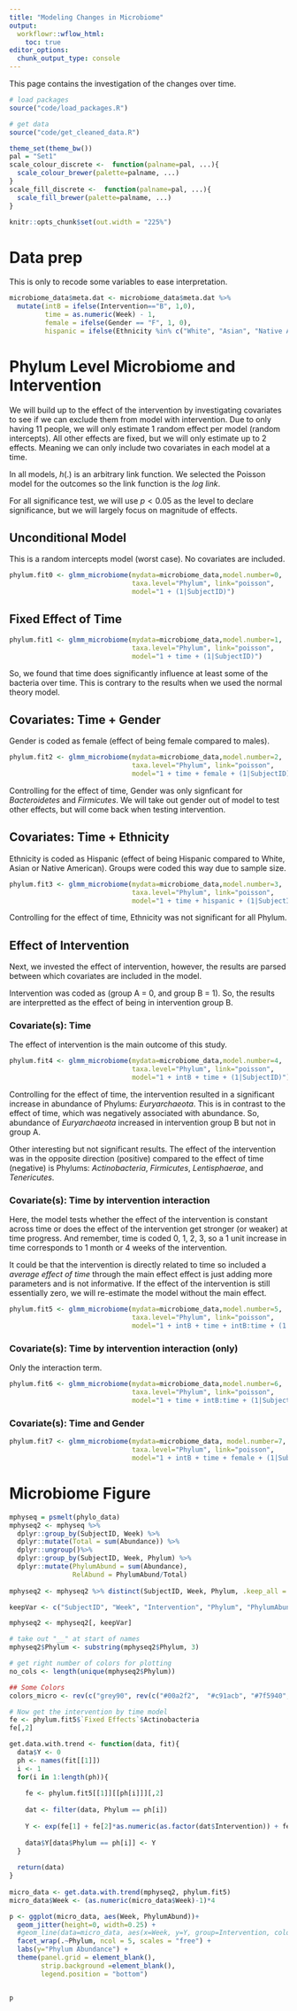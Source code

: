 ```yaml
---
title: "Modeling Changes in Microbiome"
output:
  workflowr::wflow_html:
    toc: true
editor_options:
  chunk_output_type: console
---
```


This page contains the investigation of the changes over time.

```r

# load packages
source("code/load_packages.R")

# get data
source("code/get_cleaned_data.R")

theme_set(theme_bw())
pal = "Set1"
scale_colour_discrete <-  function(palname=pal, ...){
  scale_colour_brewer(palette=palname, ...)
}
scale_fill_discrete <-  function(palname=pal, ...){
  scale_fill_brewer(palette=palname, ...)
}

knitr::opts_chunk$set(out.width = "225%")

```


# Data prep

This is only to recode some variables to ease interpretation.

```r

microbiome_data$meta.dat <- microbiome_data$meta.dat %>%
  mutate(intB = ifelse(Intervention=="B", 1,0),
         time = as.numeric(Week) - 1,
         female = ifelse(Gender == "F", 1, 0),
         hispanic = ifelse(Ethnicity %in% c("White", "Asian", "Native America"), 1, 0))

```



# Phylum Level Microbiome and Intervention

We will build up to the effect of the intervention by investigating covariates to see if we can exclude them from model with intervention.
Due to only having 11 people, we will only estimate 1 random effect per model (random intercepts).
All other effects are fixed, but we will only estimate up to 2 effects.
Meaning we can only include two covariates in each model at a time.

In all models, $h(.)$ is an arbitrary link function.
We selected the Poisson model for the outcomes so the link function is the *log link*. 

For all significance test, we will use $p < 0.05$ as the level to declare significance, but we will largely focus on magnitude of effects.

## Unconditional Model

This is a random intercepts model (worst case).
No covariates are included.

\begin{align*}
h\left(Y_{ij}\right)&=\beta_{0j} + r_{ij}\\
\beta_{0j}&= \gamma_{00} + u_{0j}\\
\end{align*}

```r

phylum.fit0 <- glmm_microbiome(mydata=microbiome_data,model.number=0,
                               taxa.level="Phylum", link="poisson",
                               model="1 + (1|SubjectID)")

```

## Fixed Effect of Time

\begin{align*}
h\left(Y_{ij}\right)&=\beta_{0j} + \beta_{1j}*(Week)_{ij}+ r_{ij}\\
\beta_{0j}&= \gamma_{00} + u_{0j}\\
\beta_{1j}&= \gamma_{10}\\
\end{align*}


```r


phylum.fit1 <- glmm_microbiome(mydata=microbiome_data,model.number=1,
                               taxa.level="Phylum", link="poisson",
                               model="1 + time + (1|SubjectID)")

```

So, we found that time does significantly influence at least some of the bacteria over time.
This is contrary to the results when we used the normal theory model.

## Covariates: Time + Gender

\begin{align*}
h\left(Y_{ij}\right)&=\beta_{0j} + \beta_{1j}*(Week)_{ij} + r_{ij}\\
\beta_{0j}&= \gamma_{00} + \gamma_{01}(Gender)_{j} + u_{0j}\\
\beta_{1j}&= \gamma_{10}\\
\end{align*}

Gender is coded as female (effect of being female compared to males).

```r


phylum.fit2 <- glmm_microbiome(mydata=microbiome_data,model.number=2,
                               taxa.level="Phylum", link="poisson",
                               model="1 + time + female + (1|SubjectID)")
```

Controlling for the effect of time, Gender was only signficant for *Bacteroidetes* and *Firmicutes*. 
We will take out gender out of model to test other effects, but will come back when testing intervention.

## Covariates: Time + Ethnicity

\begin{align*}
h\left(Y_{ij}\right)&=\beta_{0j} + \beta_{1j}*(Week)_{ij}+ r_{ij}\\
\beta_{0j}&= \gamma_{00} + \gamma_{01}(Ethnicity)_{j} + u_{0j}\\
\beta_{1j}&= \gamma_{10}\\
\end{align*}

Ethnicity is coded as Hispanic (effect of being Hispanic compared to White, Asian or Native American).
Groups were coded this way due to sample size.

```r


phylum.fit3 <- glmm_microbiome(mydata=microbiome_data,model.number=3,
                               taxa.level="Phylum", link="poisson",
                               model="1 + time + hispanic + (1|SubjectID)")
```

Controlling for the effect of time, Ethnicity was not significant for all Phylum.

## Effect of Intervention

Next, we invested the effect of intervention, however, the results are parsed between which covariates are included in the model.

Intervention was coded as (group A = 0, and group B = 1).
So, the results are interpretted as the effect of being in intervention group B.


### Covariate(s): Time

\begin{align*}
h\left(Y_{ij}\right)&=\beta_{0j} + \beta_{1j}*(Week)_{ij} + r_{ij}\\
\beta_{0j}&= \gamma_{00} + \gamma_{01}(Intervention)_{j} + u_{0j}\\
\beta_{1j}&= \gamma_{10}\\
\end{align*}

The effect of intervention is the main outcome of this study.

```r


phylum.fit4 <- glmm_microbiome(mydata=microbiome_data,model.number=4,
                               taxa.level="Phylum", link="poisson",
                               model="1 + intB + time + (1|SubjectID)")
```

Controlling for the effect of time, the intervention resulted in a significant increase in abundance of Phylums: *Euryarchaeota*.
This is in contrast to the effect of time, which was negatively associated with abundance.
So, abundance of *Euryarchaeota* increased in intervention group B but not in group A.

Other interesting but not significant results.
The effect of the intervention was in the opposite direction (positive) compared to the effect of time (negative) is Phylums: *Actinobacteria*, *Firmicutes*, *Lentisphaerae*, and *Tenericutes*.


### Covariate(s): Time by intervention interaction

Here, the model tests whether the effect of the intervention is constant across time or does the effect of the intervention get stronger (or weaker) at time progress.
And remember, time is coded 0, 1, 2, 3, so a 1 unit increase in time corresponds to 1 month or 4 weeks of the intervention.

\begin{align*}
h\left(Y_{ij}\right)&=\beta_{0j} + \beta_{1j}(Week)_{ij}  + r_{ij}\\
\beta_{0j}&= \gamma_{00} + \gamma_{01}(Intervention)_{j} + u_{0j}\\
\beta_{1j}&= \gamma_{10} + \gamma_{11}(Intervention)_{j}\\
\end{align*}

It could be that the intervention is directly related to time so included a *average effect of time* through the main effect effect is just adding more parameters and is not informative.
If the effect of the intervention is still essentially zero, we will re-estimate the model without the main effect.

```r


phylum.fit5 <- glmm_microbiome(mydata=microbiome_data,model.number=5,
                               taxa.level="Phylum", link="poisson",
                               model="1 + intB + time + intB:time + (1|SubjectID)")
```

### Covariate(s): Time by intervention interaction (only)

Only the interaction term.

\begin{align*}
h\left(Y_{ij}\right)&=\beta_{0j} + \beta_{1j}(Week)_{ij}+ r_{ij}\\
\beta_{0j}&= \gamma_{00} + u_{0j}\\
\beta_{1j}&= \gamma_{10} + \gamma_{11}(Intervention)_{j}\\
\end{align*}


```r


phylum.fit6 <- glmm_microbiome(mydata=microbiome_data,model.number=6,
                               taxa.level="Phylum", link="poisson",
                               model="1 + time + intB:time + (1|SubjectID)")
```


### Covariate(s): Time and Gender

\begin{align*}
h\left(Y_{ij}\right)&=\beta_{0j} + \beta_{1j}(Week)_{ij}  + r_{ij}\\
\beta_{0j}&= \gamma_{00} + \gamma_{01}(Intervention)_{j} + \gamma_{02}(Gender)_{j} + u_{0j}\\
\beta_{1j}&= \gamma_{10}\\
\beta_{2j}&= \gamma_{20}\\
\end{align*}


```r

phylum.fit7 <- glmm_microbiome(mydata=microbiome_data, model.number=7,
                               taxa.level="Phylum", link="poisson",
                               model="1 + intB + time + female + (1|SubjectID)")
```

# Microbiome Figure

```r

mphyseq = psmelt(phylo_data)
mphyseq2 <- mphyseq %>%
  dplyr::group_by(SubjectID, Week) %>%
  dplyr::mutate(Total = sum(Abundance)) %>%
  dplyr::ungroup()%>%
  dplyr::group_by(SubjectID, Week, Phylum) %>%
  dplyr::mutate(PhylumAbund = sum(Abundance),
                RelAbund = PhylumAbund/Total)
  
mphyseq2 <- mphyseq2 %>% distinct(SubjectID, Week, Phylum, .keep_all = T)

keepVar <- c("SubjectID", "Week", "Intervention", "Phylum", "PhylumAbund", "RelAbund")

mphyseq2 <- mphyseq2[, keepVar]

# take out "__" at start of names
mphyseq2$Phylum <- substring(mphyseq2$Phylum, 3)

# get right number of colors for plotting
no_cols <- length(unique(mphyseq2$Phylum))

## Some Colors
colors_micro <- rev(c("grey90", rev(c("#00a2f2",  "#c91acb", "#7f5940", "#cc5200", "#00d957", "#40202d", "#e60099", "#006fa6", "#f29d3d", "#300059"))))

# Now get the intervention by time model
fe <- phylum.fit5$`Fixed Effects`$Actinobacteria
fe[,2]

get.data.with.trend <- function(data, fit){
  data$Y <- 0
  ph <- names(fit[[1]])
  i <- 1
  for(i in 1:length(ph)){
    
    fe <- phylum.fit5[[1]][[ph[i]]][,2]
  
    dat <- filter(data, Phylum == ph[i])
    
    Y <- exp(fe[1] + fe[2]*as.numeric(as.factor(dat$Intervention)) + fe[3]*(as.numeric(dat$Week) - 1) + fe[4]*as.numeric(as.factor(dat$Intervention))*(as.numeric(dat$Week) - 1))
    
    data$Y[data$Phylum == ph[i]] <- Y
  }
  
  return(data)
}
  
micro_data <- get.data.with.trend(mphyseq2, phylum.fit5)
micro_data$Week <- (as.numeric(micro_data$Week)-1)*4

p <- ggplot(micro_data, aes(Week, PhylumAbund))+
  geom_jitter(height=0, width=0.25) +
  #geom_line(data=micro_data, aes(x=Week, y=Y, group=Intervention, color=Intervention)) +
  facet_wrap(.~Phylum, ncol = 5, scales = "free") +
  labs(y="Phylum Abundance") +
  theme(panel.grid = element_blank(),
        strip.background =element_blank(), 
        legend.position = "bottom")


p

```

